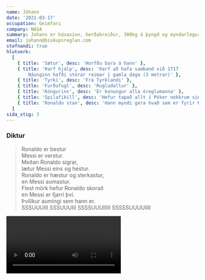 ```yaml
---
name: Jóhann
date: '2021-03-17'
occupation: Geimfari
company: NASA
summary: Johann er hávaxinn, herðabreiður, 300kg á þyngd og myndarlegur karlmaður
email: johann@biskupsreglan.com
stofnandi: true
hlutverk:
  [
    { title: 'Sætur', desc: 'Horfðu bara á hann' },
    { title: 'Þarf hjálp', desc: 'Þarf að hafa samband við 1717
        Náunginn hafði stórar reimar í gamla daga (3 metrar)' },
    { title: 'Tyrki', desc: 'Frá Tyrklandi' },
    { title: 'Furðufugl', desc: 'Rugludallur' },
    { title: 'Kóngurinn', desc: 'Er konungur alla óreglumanna' },
    { title: 'Spilafíkill', desc: 'Hefur tapað allt í Póker nokkrum sinnum, þetta á alls ekki líka við Trausta' },
    { title: 'Ronaldo stan', desc: 'Hann myndi gera hvað sem er fyrir Ronaldo' },
  ]
sida_stig: 3
---
```


### Diktur

> Ronaldo er bestur \
> Messi er verstur. \
> Meðan Ronaldo sigrar, \
> lætur Messi eins og hestur. \
> Ronaldo er hæstur og sterkastur, \
> en Messi aumastur. \
> Flest mörk hefur Ronaldo skorað \
> en Messi er fjarri því. \
> Þvílíkur aumingi sem hann er. \
> SSSUUUIII SSSUUUIII SSSSUUUIIIII SSSSSUUUUIIII

<Video id="8n5dJwWXrbo" />
